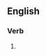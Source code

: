 ==English==

===Verb===
{{head|en|verb form}}

# {{present participle of|invigilate|lang=en|nocat=1}}